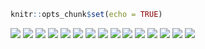 ```r
knitr::opts_chunk$set(echo = TRUE)
```

![](images/Clustering/Slide1.png)
![](images/Clustering/Slide2.png)
![](images/Clustering/Slide3.png) 
![](images/Clustering/Slide4.png)
![](images/Clustering/Slide5.png)
![](images/Clustering/Slide6.png)
![](images/Clustering/Slide7.png)
![](images/Clustering/Slide8.png)
![](images/Clustering/Slide9.png)
![](images/Clustering/Slide10.png)
![](images/Clustering/Slide11.png)
![](images/Clustering/Slide12.png)
![](images/Clustering/Slide13.png)
![](images/Clustering/Slide14.png)
![](images/Clustering/Slide15.png)
